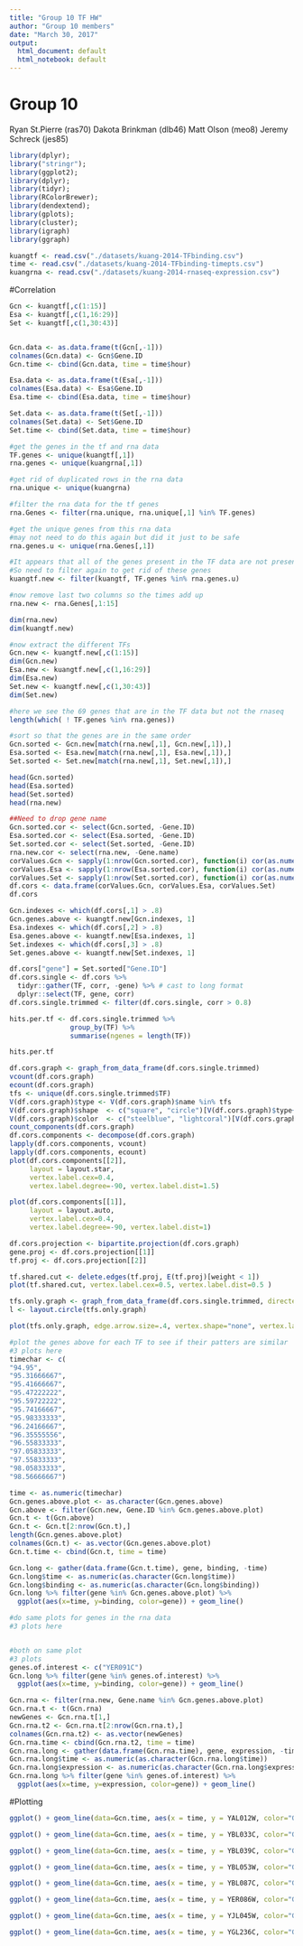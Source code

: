 ```yaml
---
title: "Group 10 TF HW"
author: "Group 10 members"
date: "March 30, 2017"
output:
  html_document: default
  html_notebook: default
---
```


# Group 10

Ryan St.Pierre (ras70)
Dakota Brinkman (dlb46)
Matt Olson (meo8)
Jeremy Schreck (jes85)

```r
library(dplyr);
library("stringr");
library(ggplot2);
library(dplyr);
library(tidyr);
library(RColorBrewer);
library(dendextend);
library(gplots);
library(cluster);
library(igraph)
library(ggraph)
```

```r
kuangtf <- read.csv("./datasets/kuang-2014-TFbinding.csv")
time <- read.csv("./datasets/kuang-2014-TFbinding-timepts.csv")
kuangrna <- read.csv("./datasets/kuang-2014-rnaseq-expression.csv")

```

#Correlation

```r
Gcn <- kuangtf[,c(1:15)]
Esa <- kuangtf[,c(1,16:29)]
Set <- kuangtf[,c(1,30:43)]


Gcn.data <- as.data.frame(t(Gcn[,-1]))
colnames(Gcn.data) <- Gcn$Gene.ID
Gcn.time <- cbind(Gcn.data, time = time$hour)

Esa.data <- as.data.frame(t(Esa[,-1]))
colnames(Esa.data) <- Esa$Gene.ID
Esa.time <- cbind(Esa.data, time = time$hour)

Set.data <- as.data.frame(t(Set[,-1]))
colnames(Set.data) <- Set$Gene.ID
Set.time <- cbind(Set.data, time = time$hour)
```

```r

#get the genes in the tf and rna data
TF.genes <- unique(kuangtf[,1])
rna.genes <- unique(kuangrna[,1])

#get rid of duplicated rows in the rna data
rna.unique <- unique(kuangrna)

#filter the rna data for the tf genes
rna.Genes <- filter(rna.unique, rna.unique[,1] %in% TF.genes)

#get the unique genes from this rna data
#may not need to do this again but did it just to be safe
rna.genes.u <- unique(rna.Genes[,1])

#It appears that all of the genes present in the TF data are not present in the rna data
#So need to filter again to get rid of these genes
kuangtf.new <- filter(kuangtf, TF.genes %in% rna.genes.u)

#now remove last two columns so the times add up
rna.new <- rna.Genes[,1:15]

dim(rna.new)
dim(kuangtf.new)

#now extract the different TFs
Gcn.new <- kuangtf.new[,c(1:15)]
dim(Gcn.new)
Esa.new <- kuangtf.new[,c(1,16:29)]
dim(Esa.new)
Set.new <- kuangtf.new[,c(1,30:43)]
dim(Set.new)

#here we see the 69 genes that are in the TF data but not the rnaseq
length(which( ! TF.genes %in% rna.genes))

#sort so that the genes are in the same order
Gcn.sorted <- Gcn.new[match(rna.new[,1], Gcn.new[,1]),]
Esa.sorted <- Esa.new[match(rna.new[,1], Esa.new[,1]),]
Set.sorted <- Set.new[match(rna.new[,1], Set.new[,1]),]

head(Gcn.sorted)
head(Esa.sorted)
head(Set.sorted)
head(rna.new)
```

```r
##Need to drop gene name
Gcn.sorted.cor <- select(Gcn.sorted, -Gene.ID)
Esa.sorted.cor <- select(Esa.sorted, -Gene.ID)
Set.sorted.cor <- select(Set.sorted, -Gene.ID)
rna.new.cor <- select(rna.new, -Gene.name)
corValues.Gcn <- sapply(1:nrow(Gcn.sorted.cor), function(i) cor(as.numeric(Gcn.sorted.cor[i,]), as.numeric(rna.new.cor[i,])))
corValues.Esa <- sapply(1:nrow(Esa.sorted.cor), function(i) cor(as.numeric(Esa.sorted.cor[i,]), as.numeric(rna.new.cor[i,])))
corValues.Set <- sapply(1:nrow(Set.sorted.cor), function(i) cor(as.numeric(Set.sorted.cor[i,]), as.numeric(rna.new.cor[i,])))
df.cors <- data.frame(corValues.Gcn, corValues.Esa, corValues.Set) 
df.cors

Gcn.indexes <- which(df.cors[,1] > .8)
Gcn.genes.above <- kuangtf.new[Gcn.indexes, 1]
Esa.indexes <- which(df.cors[,2] > .8)
Esa.genes.above <- kuangtf.new[Esa.indexes, 1]
Set.indexes <- which(df.cors[,3] > .8)
Set.genes.above <- kuangtf.new[Set.indexes, 1]
```

```r
df.cors["gene"] = Set.sorted["Gene.ID"]
df.cors.single <- df.cors %>% 
  tidyr::gather(TF, corr, -gene) %>% # cast to long format
  dplyr::select(TF, gene, corr)
df.cors.single.trimmed <- filter(df.cors.single, corr > 0.8)

hits.per.tf <- df.cors.single.trimmed %>% 
               group_by(TF) %>% 
               summarise(ngenes = length(TF))

hits.per.tf
```

```r
df.cors.graph <- graph_from_data_frame(df.cors.single.trimmed)
vcount(df.cors.graph)
ecount(df.cors.graph)
tfs <- unique(df.cors.single.trimmed$TF)
V(df.cors.graph)$type <- V(df.cors.graph)$name %in% tfs
V(df.cors.graph)$shape  <- c("square", "circle")[V(df.cors.graph)$type+1]
V(df.cors.graph)$color  <- c("steelblue", "lightcoral")[V(df.cors.graph)$type+1]
count_components(df.cors.graph)
df.cors.components <- decompose(df.cors.graph)
lapply(df.cors.components, vcount)
lapply(df.cors.components, ecount)
plot(df.cors.components[[2]], 
     layout = layout.star,
     vertex.label.cex=0.4,
     vertex.label.degree=-90, vertex.label.dist=1.5)

plot(df.cors.components[[1]], 
     layout = layout.auto,
     vertex.label.cex=0.4,
     vertex.label.degree=-90, vertex.label.dist=1)

```

```r
df.cors.projection <- bipartite.projection(df.cors.graph)
gene.proj <- df.cors.projection[[1]]
tf.proj <- df.cors.projection[[2]]

tf.shared.cut <- delete.edges(tf.proj, E(tf.proj)[weight < 1])
plot(tf.shared.cut, vertex.label.cex=0.5, vertex.label.dist=0.5 )
```


```r
tfs.only.graph <- graph_from_data_frame(df.cors.single.trimmed, directed = TRUE)
l <- layout.circle(tfs.only.graph)

plot(tfs.only.graph, edge.arrow.size=.4, vertex.shape="none", vertex.label.cex=0.5, edge.curved=0.1, vertex.label.font=2, vertex.label.color="gray40", edge.color="gray85", layout=l)
```


```r
#plot the genes above for each TF to see if their patters are similar
#3 plots here
timechar <- c(
"94.95",
"95.31666667",
"95.41666667",
"95.47222222",
"95.59722222",
"95.74166667",
"95.98333333",
"96.24166667",
"96.35555556",
"96.55833333",
"97.05833333",
"97.55833333",
"98.05833333",
"98.56666667")

time <- as.numeric(timechar)
Gcn.genes.above.plot <- as.character(Gcn.genes.above)
Gcn.above <- filter(Gcn.new, Gene.ID %in% Gcn.genes.above.plot)
Gcn.t <- t(Gcn.above)
Gcn.t <- Gcn.t[2:nrow(Gcn.t),]
length(Gcn.genes.above.plot)
colnames(Gcn.t) <- as.vector(Gcn.genes.above.plot)
Gcn.t.time <- cbind(Gcn.t, time = time)

```

```r
Gcn.long <- gather(data.frame(Gcn.t.time), gene, binding, -time)
Gcn.long$time <- as.numeric(as.character(Gcn.long$time))
Gcn.long$binding <- as.numeric(as.character(Gcn.long$binding))
Gcn.long %>% filter(gene %in% Gcn.genes.above.plot) %>%
  ggplot(aes(x=time, y=binding, color=gene)) + geom_line()


```

```r
#do same plots for genes in the rna data
#3 plots here


#both on same plot
#3 plots
genes.of.interest <- c("YER091C")
Gcn.long %>% filter(gene %in% genes.of.interest) %>%
  ggplot(aes(x=time, y=binding, color=gene)) + geom_line()

Gcn.rna <- filter(rna.new, Gene.name %in% Gcn.genes.above.plot)
Gcn.rna.t <- t(Gcn.rna)
newGenes <- Gcn.rna.t[1,]
Gcn.rna.t2 <- Gcn.rna.t[2:nrow(Gcn.rna.t),]
colnames(Gcn.rna.t2) <- as.vector(newGenes)
Gcn.rna.time <- cbind(Gcn.rna.t2, time = time)
Gcn.rna.long <- gather(data.frame(Gcn.rna.time), gene, expression, -time)
Gcn.rna.long$time <- as.numeric(as.character(Gcn.rna.long$time))
Gcn.rna.long$expression <- as.numeric(as.character(Gcn.rna.long$expression))
Gcn.rna.long %>% filter(gene %in% genes.of.interest) %>%
  ggplot(aes(x=time, y=expression, color=gene)) + geom_line()
```


#Plotting
```R
ggplot() + geom_line(data=Gcn.time, aes(x = time, y = YAL012W, color="Gcn")) + geom_line(data=Set.time, aes(x = time, y = YAL012W, color="Set")) + geom_line(data=Esa.time, aes(x = time, y = YAL012W, color="Esa")) + labs(x = "Time (hours)", y = "Binding of Gene", title = "YAL001C")

ggplot() + geom_line(data=Gcn.time, aes(x = time, y = YBL033C, color="Gcn")) + geom_line(data=Set.time, aes(x = time, y = YBL033C, color="Set")) + geom_line(data=Esa.time, aes(x = time, y = YBL033C, color="Esa")) + labs(x = "Time (hours)", y = "Binding of Gene", title = "YBL033C")

ggplot() + geom_line(data=Gcn.time, aes(x = time, y = YBL039C, color="Gcn")) + geom_line(data=Set.time, aes(x = time, y = YBL039C, color="Set")) + geom_line(data=Esa.time, aes(x = time, y = YBL039C, color="Esa")) + labs(x = "Time (hours)", y = "Binding of Gene", title = "YBL039C")

ggplot() + geom_line(data=Gcn.time, aes(x = time, y = YBL053W, color="Gcn")) + geom_line(data=Set.time, aes(x = time, y = YBL053W, color="Set")) + geom_line(data=Esa.time, aes(x = time, y = YBL053W, color="Esa")) + labs(x = "Time (hours)", y = "Binding of Gene", title = "YBL053W")

ggplot() + geom_line(data=Gcn.time, aes(x = time, y = YBL087C, color="Gcn")) + geom_line(data=Set.time, aes(x = time, y = YBL087C, color="Set")) + geom_line(data=Esa.time, aes(x = time, y = YBL087C, color="Esa")) + labs(x = "Time (hours)", y = "Binding of Gene", title = "YBL087C")

ggplot() + geom_line(data=Gcn.time, aes(x = time, y = YER086W, color="Gcn")) + geom_line(data=Set.time, aes(x = time, y = YER086W, color="Set")) + geom_line(data=Esa.time, aes(x = time, y = YER086W, color="Esa")) + labs(x = "Time (hours)", y = "Binding of Gene", title = "YER086W")

ggplot() + geom_line(data=Gcn.time, aes(x = time, y = YJL045W, color="Gcn")) + geom_line(data=Set.time, aes(x = time, y = YJL045W, color="Set")) + geom_line(data=Esa.time, aes(x = time, y = YJL045W, color="Esa")) + labs(x = "Time (hours)", y = "Binding of Gene", title = "YJL045W")

ggplot() + geom_line(data=Gcn.time, aes(x = time, y = YGL236C, color="Gcn")) + geom_line(data=Set.time, aes(x = time, y = YGL236C, color="Set")) + geom_line(data=Esa.time, aes(x = time, y = YGL236C, color="Esa")) + labs(x = "Time (hours)", y = "Binding of Gene", title = "YGL236C")
```

